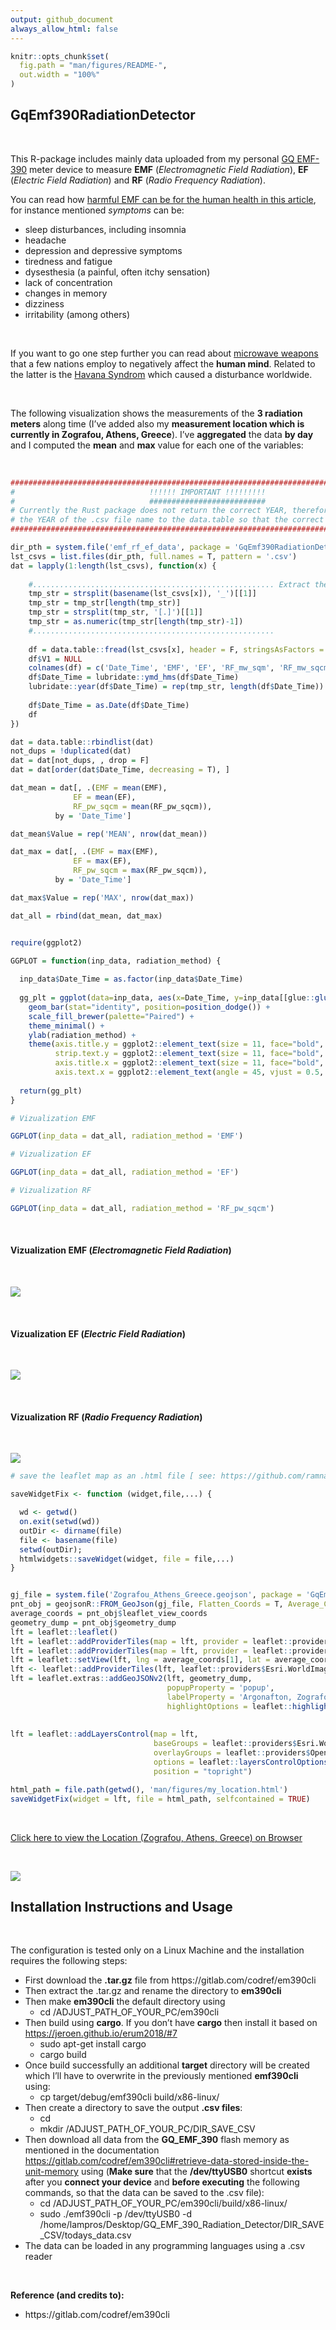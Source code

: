 ```yaml
---
output: github_document
always_allow_html: false
---
```


<!-- README.md is generated from README.Rmd. Please edit that file -->

```r
knitr::opts_chunk$set(
  fig.path = "man/figures/README-",
  out.width = "100%"
)
```


## GqEmf390RadiationDetector

<br>

This R-package includes mainly data uploaded from my personal [GQ EMF-390](https://www.gqelectronicsllc.com/comersus/store/comersus_viewItem.asp?idProduct=5678) meter device to measure **EMF** (*Electromagnetic Field Radiation*), **EF** (*Electric Field Radiation*) and **RF** (*Radio Frequency Radiation*). 

You can read how [harmful EMF can be for the human health in this article](https://www.healthline.com/health/emf#TOC_TITLE_HDR_1), for instance mentioned *symptoms* can be:

* sleep disturbances, including insomnia
* headache
* depression and depressive symptoms
* tiredness and fatigue
* dysesthesia (a painful, often itchy sensation)
* lack of concentration
* changes in memory
* dizziness
* irritability
(among others)

<br>

If you want to go one step further you can read about [microwave weapons](https://www.nytimes.com/2018/09/01/science/sonic-attack-cuba-microwave.html) that a few nations employ to negatively affect the **human mind**. Related to the latter is the [Havana Syndrom](https://en.wikipedia.org/wiki/Havana_syndrome) which caused a disturbance worldwide.

<br>

The following visualization shows the measurements of the **3 radiation meters** along time (I've added also my **measurement location which is currently in Zografou, Athens, Greece**). I've **aggregated** the data **by day** and I computed the **mean** and **max** value for each one of the variables:

<br>

```r

#########################################################################################
#                              !!!!!! IMPORTANT !!!!!!!!! 
#                              ##########################
# Currently the Rust package does not return the correct YEAR, therefore I have to pass 
# the YEAR of the .csv file name to the data.table so that the correct year is displayed
#########################################################################################

dir_pth = system.file('emf_rf_ef_data', package = 'GqEmf390RadiationDetector')
lst_csvs = list.files(dir_pth, full.names = T, pattern = '.csv')
dat = lapply(1:length(lst_csvs), function(x) {
    
    #...................................................... Extract the year from the file name
    tmp_str = strsplit(basename(lst_csvs[x]), '_')[[1]]
    tmp_str = tmp_str[length(tmp_str)]
    tmp_str = strsplit(tmp_str, '[.]')[[1]]
    tmp_str = as.numeric(tmp_str[length(tmp_str)-1])
    #......................................................
    
    df = data.table::fread(lst_csvs[x], header = F, stringsAsFactors = F, nThread = parallel::detectCores())
    df$V1 = NULL
    colnames(df) = c('Date_Time', 'EMF', 'EF', 'RF_mw_sqm', 'RF_mw_sqcm', 'RF_pw_sqcm')                        # For more info on the column names SEE:  https://gitlab.com/codref/em390cli/-/blob/master/src/main.rs#L277
    df$Date_Time = lubridate::ymd_hms(df$Date_Time)
    lubridate::year(df$Date_Time) = rep(tmp_str, length(df$Date_Time))                                         #  !!!!!!! replace the YEAR with the year of the file name
    
    df$Date_Time = as.Date(df$Date_Time)                                                                       #  !!!! COMMENT THIS LINE OUT if I want to include also the time
    df
})

dat = data.table::rbindlist(dat)
not_dups = !duplicated(dat)
dat = dat[not_dups, , drop = F]
dat = dat[order(dat$Date_Time, decreasing = T), ]

dat_mean = dat[, .(EMF = mean(EMF),
              EF = mean(EF),
              RF_pw_sqcm = mean(RF_pw_sqcm)),
          by = 'Date_Time']

dat_mean$Value = rep('MEAN', nrow(dat_mean))

dat_max = dat[, .(EMF = max(EMF),
              EF = max(EF),
              RF_pw_sqcm = max(RF_pw_sqcm)),
          by = 'Date_Time']

dat_max$Value = rep('MAX', nrow(dat_max))

dat_all = rbind(dat_mean, dat_max)


require(ggplot2)

GGPLOT = function(inp_data, radiation_method) {
  
  inp_data$Date_Time = as.factor(inp_data$Date_Time)
  
  gg_plt = ggplot(data=inp_data, aes(x=Date_Time, y=inp_data[[glue::glue("{radiation_method}")]], fill=Value)) +
    geom_bar(stat="identity", position=position_dodge()) +
    scale_fill_brewer(palette="Paired") +
    theme_minimal() +
    ylab(radiation_method) +
    theme(axis.title.y = ggplot2::element_text(size = 11, face="bold", colour = "black"),
          strip.text.y = ggplot2::element_text(size = 11, face="bold", colour = "black"),
          axis.title.x = ggplot2::element_text(size = 11, face="bold", colour = "black"),
          axis.text.x = ggplot2::element_text(angle = 45, vjust = 0.5, hjust = 1))
  
  return(gg_plt)
}

```


```r

# Vizualization EMF

GGPLOT(inp_data = dat_all, radiation_method = 'EMF')

```


```r

# Vizualization EF

GGPLOT(inp_data = dat_all, radiation_method = 'EF')

```


```r

# Vizualization RF

GGPLOT(inp_data = dat_all, radiation_method = 'RF_pw_sqcm')

```

<br>

#### Vizualization **EMF** (*Electromagnetic Field Radiation*)

<br>

![](man/figures/README-plotly-EMF-figure-1.png)

<br>

#### Vizualization **EF** (*Electric Field Radiation*)

<br>

![](man/figures/README-plotly-EF-figure-1.png)

<br>

#### Vizualization **RF** (*Radio Frequency Radiation*)

<br>

![](man/figures/README-plotly-RF-figure-1.png)


```r

# save the leaflet map as an .html file [ see: https://github.com/ramnathv/htmlwidgets/issues/299#issuecomment-375058928 ]

saveWidgetFix <- function (widget,file,...) {

  wd <- getwd()
  on.exit(setwd(wd))
  outDir <- dirname(file)
  file <- basename(file)
  setwd(outDir);
  htmlwidgets::saveWidget(widget, file = file,...)
}


gj_file = system.file('Zografou_Athens_Greece.geojson', package = 'GqEmf390RadiationDetector')
pnt_obj = geojsonR::FROM_GeoJson(gj_file, Flatten_Coords = T, Average_Coordinates = T)
average_coords = pnt_obj$leaflet_view_coords
geometry_dump = pnt_obj$geometry_dump
lft = leaflet::leaflet()
lft = leaflet::addProviderTiles(map = lft, provider = leaflet::providers$Esri.WorldImagery, group = leaflet::providers$Esri.WorldImagery)
lft = leaflet::addProviderTiles(map = lft, provider = leaflet::providers$OpenStreetMap, group = leaflet::providers$OpenStreetMap)
lft = leaflet::setView(lft, lng = average_coords[1], lat = average_coords[2], zoom = 18)
lft <- leaflet::addProviderTiles(lft, leaflet::providers$Esri.WorldImagery)
lft = leaflet.extras::addGeoJSONv2(lft, geometry_dump, 
                                   popupProperty = 'popup',                              # the geojson file must contain in the properties this attribute
                                   labelProperty = 'Argonafton, Zografou, Athens',
                                   highlightOptions = leaflet::highlightOptions(weight = 2, color = "#000000",
                                                                                fillOpacity = 1, opacity = 1,
                                                                                bringToFront = TRUE, sendToBack = TRUE))
lft = leaflet::addLayersControl(map = lft,
                                baseGroups = leaflet::providers$Esri.WorldImagery,
                                overlayGroups = leaflet::providers$OpenStreetMap,
                                options = leaflet::layersControlOptions(collapsed = FALSE),
                                position = "topright")

html_path = file.path(getwd(), 'man/figures/my_location.html')
saveWidgetFix(widget = lft, file = html_path, selfcontained = TRUE)

```


<br>

[Click here to view the Location (Zografou, Athens, Greece) on Browser](man/figures/my_location.html)

<br>

![](inst/location_map.png)
<br>

## Installation Instructions and Usage

<br>

The configuration is tested only on a Linux Machine and the installation requires the following steps:

* First download the **.tar.gz** file from https://gitlab.com/codref/em390cli
* Then extract the .tar.gz and rename the directory to **em390cli**
* Then make **em390cli** the default directory using 
    * cd /ADJUST_PATH_OF_YOUR_PC/em390cli
* Then build using **cargo**. If you don't have **cargo** then install it based on [https://jeroen.github.io/erum2018/#7](https://jeroen.github.io/erum2018/#7)
    * sudo apt-get install cargo
    * cargo build
* Once build successfully an additional **target** directory will be created which I'll have to overwrite in the previously mentioned **emf390cli** using:
    * cp target/debug/emf390cli build/x86-linux/
* Then create a directory to save the output **.csv files**:
    * cd 
    * mkdir /ADJUST_PATH_OF_YOUR_PC/DIR_SAVE_CSV
* Then download all data from the **GQ_EMF_390** flash memory as mentioned in the documentation [https://gitlab.com/codref/em390cli#retrieve-data-stored-inside-the-unit-memory](https://gitlab.com/codref/em390cli#retrieve-data-stored-inside-the-unit-memory) using (**Make sure** that the **/dev/ttyUSB0** shortcut **exists** after you **connect your device** and **before executing** the following commands, so that the data can be saved to the .csv file):
    * cd /ADJUST_PATH_OF_YOUR_PC/em390cli/build/x86-linux/
    * sudo ./emf390cli -p /dev/ttyUSB0 -d /home/lampros/Desktop/GQ_EMF_390_Radiation_Detector/DIR_SAVE_CSV/todays_data.csv
* The data can be loaded in any programming languages using a .csv reader

<br>

**Reference (and credits to):**

* https://gitlab.com/codref/em390cli

<br>


<br>
